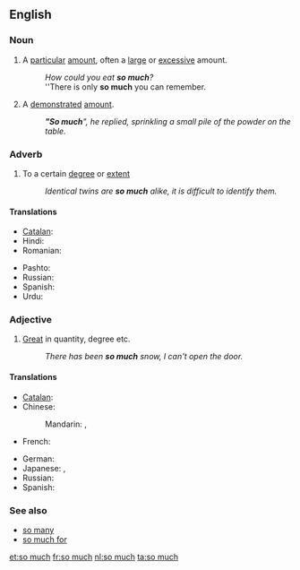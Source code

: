 ==English==

===Noun===
{{en-noun|sg=[[so]] [[much]]|-}}

# A [[particular]] [[amount]], often a [[large]] or [[excessive]] amount.
#: ''How could you eat '''so much'''?''
#: ''There is only '''so much''' you can remember.
# A [[demonstrated]] [[amount]].
#: '''''"So much'''", he replied, sprinkling a small pile of the powder on the table.''

===Adverb===
{{en-adv|-}}

# To a certain [[degree]] or [[extent]]
#: ''Identical twins are '''so much''' alike, it is difficult to identify them.''

====Translations====
{{trans-top}}
* [[Catalan]]: {{t|ca|tant}}
* Hindi: {{t|hi|इतना|tr=itnā|sc=Deva}}
* Romanian: {{t|ro|foarte mult}}
{{trans-mid}}
* Pashto: {{t|ps|دومره|tr=domra}}
* Russian: {{t|ru|настолько|tr=nastól'ko|sc=Cyrl}}
* Spanish: {{t|es|tanto|m}}
* Urdu: {{t|ur|اتنا|tr=itnā|sc=ur-Arab}}
{{trans-bottom}}

===Adjective===
{{en-adj|-}}

# [[great|Great]] in quantity, degree etc.
#: ''There has been '''so much''' snow, I can't open the door.''

====Translations====
{{trans-top}}
* [[Catalan]]: {{t|ca|tant}}
* Chinese:
*: Mandarin: {{t|zh|這麼多|sc=Hani}}, {{t|zh|这么多|tr=zhème duō|sc=Hani}}
* French: {{t|fr|tant}}
{{trans-mid}}
* German: {{t|de|soviel}}
* Japanese: {{t|ja|そんなに|tr=sonna-ni|sc=Jpan}}, {{t|ja|それほど|tr=sore-hodo|sc=Jpan}}
* Russian: {{t|ru|столько|tr=stól'ko|sc=Cyrl}}
* Spanish: {{t|es|tanto|m}}
{{trans-bottom}}

===See also===
* [[so many]]
* [[so much for]]

[[et:so much]]
[[fr:so much]]
[[nl:so much]]
[[ta:so much]]